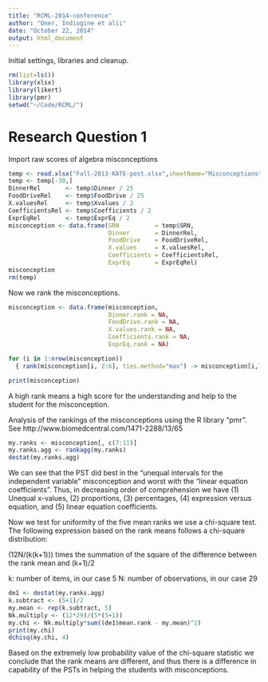 ```yaml
---
title: "RCML-2014-conference"
author: "Oner, Indiogine et alii"
date: "October 22, 2014"
output: html_document
---
```


Initial settings, libraries and cleanup.
```r
rm(list=ls())
library(xlsx)
library(likert)
library(pmr)
setwd("~/Code/RCML/")
```

# Research Question 1
Import raw scores of algebra misconceptions
```r
temp <- read.xlsx("Fall-2013-KATE-post.xlsx",sheetName="Misconceptions",stringsAsFactors=FALSE,colIndex=1:6)
temp <- temp[-30,]
DinnerRel       <- temp$Dinner / 25
FoodDriveRel    <- temp$FoodDrive / 25
X.valuesRel     <- temp$Xvalues / 2
CoefficientsRel <- temp$Coefficients / 2
ExprEqRel       <- temp$ExprEq / 2
misconception <- data.frame(SRN          = temp$SRN,
                            Dinner       = DinnerRel, 
                            FoodDrive    = FoodDriveRel, 
                            X.values     = X.valuesRel,
                            Coefficients = CoefficientsRel,
                            ExprEq       = ExprEqRel)
misconception
rm(temp)
```

Now we rank the misconceptions.
```r
misconception <- data.frame(misconception,
                            Dinner.rank = NA,
                            FoodDrive.rank = NA,
                            X.values.rank = NA,
                            Coefficients.rank = NA,
                            ExprEq.rank = NA)
```

```r
for (i in 1:nrow(misconception))
  { rank(misconception[i, 2:6], ties.method="max") -> misconception[i,7:11] }

print(misconception)
```
A high rank means a high score for the understanding and help to the student for the misconception.

Analysis of the rankings of the misconceptions using the R library "pmr". See http://www.biomedcentral.com/1471-2288/13/65
```r
my.ranks <- misconception[, c(7:11)]
my.ranks.agg <- rankagg(my.ranks)
destat(my.ranks.agg)
```
We can see that the PST did best in the "unequal intervals for the independent variable" misconception and worst with the "linear equation coefficients".  Thus, in decreasing order of comprehension we have (1) Unequal x-values, (2) proportions, (3) percentages, (4) expression versus equation, and (5) linear equation coefficients.

Now we test for uniformity of the five mean ranks we use a chi-square test. The following expression based on the rank means follows a chi-square distribution:

(12N/(k(k+1))) times the summation of the square of the difference between the rank mean and (k+1)/2

k: number of items, in our case 5
N: number of observations, in our case 29

```r
de1 <- destat(my.ranks.agg)
k.subtract <- (5+1)/2
my.mean <- rep(k.subtract, 5)
Nk.multiply <- (12*29)/(5*(5+1))
my.chi <- Nk.multiply*sum((de1$mean.rank - my.mean)^2)
print(my.chi)
dchisq(my.chi, 4)
```
Based on the extremely low probability value of the chi-square statistic we conclude that the rank means are different, and thus there is a difference in capability of the PSTs in helping the students with misconceptions. 

